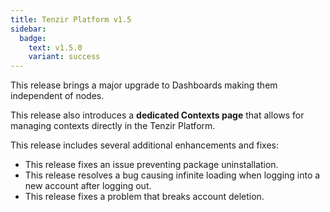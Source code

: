 ```yaml
---
title: Tenzir Platform v1.5
sidebar:
  badge:
    text: v1.5.0
    variant: success
---
```


This release brings a major upgrade to Dashboards making them independent of
nodes.

This release also introduces a **dedicated Contexts page** that allows for
managing contexts directly in the Tenzir Platform.

This release includes several additional enhancements and fixes:
- This release fixes an issue preventing package uninstallation.
- This release resolves a bug causing infinite loading when logging into a new
  account after logging out.
- This release fixes a problem that breaks account deletion.
